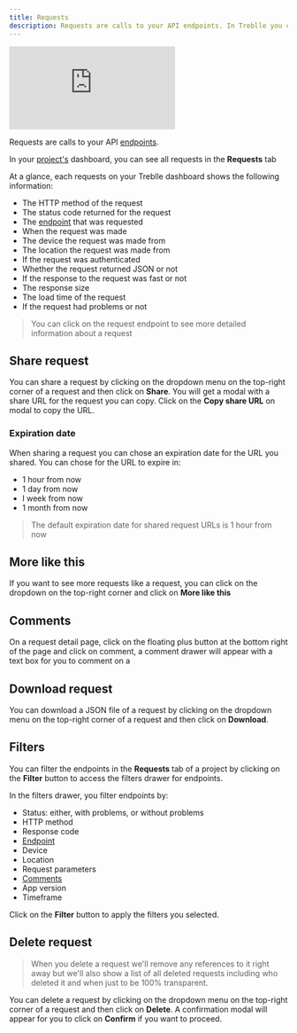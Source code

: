 ```yaml
---
title: Requests
description: Requests are calls to your API endpoints. In Treblle you can find requests made to your API in the Requests tab of your project's dashboard
---
```


<iframe class="w-full aspect-[16/9]" src="https://www.youtube.com/embed/3Q2EmCE0iqo" aria-label="YouTube video player" frameborder="0" allow="accelerometer; autoplay; clipboard-write; encrypted-media; gyroscope; picture-in-picture; web-share" allowfullscreen></iframe>

Requests are calls to your API [endpoints](/treblle/endpoints/).

In your [project's](/treblle/projects/) dashboard, you can see all requests in the **Requests** tab

At a glance, each requests on your Treblle dashboard shows the following information:

- The HTTP method of the request
- The status code returned for the request
- The [endpoint](/treblle/endpoints/) that was requested
- When the request was made
- The device the request was made from
- The location the request was made from
- If the request was authenticated
- Whether the request returned JSON or not
- If the response to the request was fast or not
- The response size
- The load time of the request
- If the request had problems or not

> You can click on the request endpoint to see more detailed information about a request

## Share request

You can share a request by clicking on the dropdown menu on the top-right corner of a request and then click on **Share**. You will get a modal with a share URL for the request you can copy. Click on the **Copy share URL** on modal to copy the URL.

### Expiration date

When sharing a request you can chose an expiration date for the URL you shared. You can chose for the URL to expire in:

- 1 hour from now
- 1 day from now
- I week from now
- 1 month from now

> The default expiration date for shared request URLs is 1 hour from now

## More like this

If you want to see more requests like a request, you can click on the dropdown on the top-right corner and click on **More like this**

## Comments

On a request detail page, click on the floating plus button at the bottom right of the page and click on comment, a comment drawer will appear with a text box for you to comment on a

## Download request

You can download a JSON file of a request by clicking on the dropdown menu on the top-right corner of a request and then click on **Download**.

## Filters

You can filter the endpoints in the **Requests** tab of a project by clicking on the **Filter** button to access the filters drawer for endpoints.

In the filters drawer, you filter endpoints by:

- Status: either, with problems, or without problems
- HTTP method
- Response code
- [Endpoint](/treblle/endpoints/)
- Device
- Location
- Request parameters
- [Comments](/treblle/requests#comments)
- App version
- Timeframe

Click on the **Filter** button to apply the filters you selected.

## Delete request

> When you delete a request we'll remove any references to it right away but we'll also show a list of all deleted requests including who deleted it and when just to be 100% transparent.

You can delete a request by clicking on the dropdown menu on the top-right corner of a request and then click on **Delete**. A confirmation modal will appear for you to click on **Confirm** if you want to proceed.
